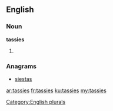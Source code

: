 ==English==

===Noun===
'''tassies'''

# {{plural of|[[tassie]]}}

===Anagrams===
* [[siestas#English|siestas]]

[[Category:English plurals]]

[[ar:tassies]]
[[fr:tassies]]
[[ku:tassies]]
[[my:tassies]]